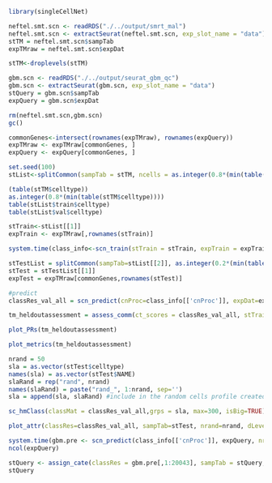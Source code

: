 

```r
library(singleCellNet)

neftel.smt.scn <- readRDS("./../output/smrt_mal")
neftel.smt.scn <- extractSeurat(neftel.smt.scn, exp_slot_name = "data")
stTM = neftel.smt.scn$sampTab
expTMraw = neftel.smt.scn$expDat

stTM<-droplevels(stTM)

gbm.scn <- readRDS("./../output/seurat_gbm_qc")
gbm.scn <- extractSeurat(gbm.scn, exp_slot_name = "data")
stQuery = gbm.scn$sampTab
expQuery = gbm.scn$expDat

rm(neftel.smt.scn,gbm.scn)
gc()
```



```r
commonGenes<-intersect(rownames(expTMraw), rownames(expQuery))
expTMraw <- expTMraw[commonGenes, ]
expQuery <- expQuery[commonGenes, ]
```


```r
set.seed(100)
stList<-splitCommon(sampTab = stTM, ncells = as.integer(0.8*(min(table(stTM$celltype)))), dLevel = "celltype")

```


```r
(table(stTM$celltype))
as.integer(0.8*(min(table(stTM$celltype))))
table(stList$train$celltype)
table(stList$val$celltype)
```

```r
stTrain<-stList[[1]]
expTrain <- expTMraw[,rownames(stTrain)]
```


```r
system.time(class_info<-scn_train(stTrain = stTrain, expTrain = expTrain, nTopGenes = 10, nRand = 70, nTrees = 1000, nTopGenePairs = 25, dLevel = "celltype", colName_samp = "NAME"))
```
```r
stTestList = splitCommon(sampTab=stList[[2]], as.integer(0.2*(min(table(stTM$celltype)))), dLevel="celltype") 
stTest = stTestList[[1]]
expTest = expTMraw[commonGenes,rownames(stTest)]

#predict
classRes_val_all = scn_predict(cnProc=class_info[['cnProc']], expDat=expTest, nrand = 50)
```
```r
tm_heldoutassessment = assess_comm(ct_scores = classRes_val_all, stTrain = stTrain, stQuery = stTest, dLevelSID = "NAME", classTrain = "celltype", classQuery = "celltype", nRand = 50)
```


```r
plot_PRs(tm_heldoutassessment)
```
```r
plot_metrics(tm_heldoutassessment)
```
```r
nrand = 50
sla = as.vector(stTest$celltype)
names(sla) = as.vector(stTest$NAME)
slaRand = rep("rand", nrand) 
names(slaRand) = paste("rand_", 1:nrand, sep='')
sla = append(sla, slaRand) #include in the random cells profile created

sc_hmClass(classMat = classRes_val_all,grps = sla, max=300, isBig=TRUE)
```
```r
plot_attr(classRes=classRes_val_all, sampTab=stTest, nrand=nrand, dLevel="celltype", sid="NAME")
```
```r
system.time(gbm.pre <- scn_predict(class_info[['cnProc']], expQuery, nrand = 50))
ncol(expQuery)
```

```r
stQuery <- assign_cate(classRes = gbm.pre[,1:20043], sampTab = stQuery, cThresh = 0.5) 
stQuery
```



